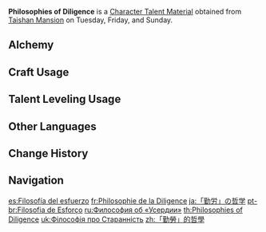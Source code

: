 {{Item Infobox
|id          = 104315
|image       = Item Philosophies of Diligence.png
|type        = Character Talent Materials
|group2       = Talent Books
|invCategory = Character Development Items
|group       = Diligence Books
|quality     = 4
|description = Industriousness is the foundation of the land of Geo.<br />Industriousness is believing in one's own ability to earn a place in the land of the gods through sweat, wisdom, and power.
|day1        = Tuesday
|day2        = Friday
|day3        = Sunday
|source1     = Taishan Mansion
|source2     = [[Crafting]]
}}
'''Philosophies of Diligence''' is a [[Character Talent Material]] obtained from [[Taishan Mansion]] on Tuesday, Friday, and Sunday.

==Alchemy==
{{Recipe
|type = Crafting
|Guide to Diligence = 3
|Mora = 550
|sort = Guide to Diligence;Mora
}}

==Craft Usage==
{{Craft Usage}}

==Talent Leveling Usage==
{{Talent Leveling Usage}}

==Other Languages==
{{Other Languages
|en      = Philosophies of Diligence
|zhs     = 「勤劳」的哲学
|zhs_rm  = "Qínláo" de Zhéxué
|zht     = 「勤勞」的哲學
|zht_rm  = "Qínláo" de Zhéxué
|zh_tl   = 
|ja      = 「勤労」の哲学
|ja_rm   = "Kinrou" no Tetsugaku
|ja_tl   = 
|ko      = 「근면」의 철학
|ko_rm   = "Geunmyeon"-ui Cheolhak
|ko_tl   = Philosophy of "Diligence"
|es      = Filosofía del esfuerzo
|es_tl   = Philosophy of Endeavor
|fr      = Philosophie de la Diligence
|fr_tl   = Philosophy of Diligence
|ru      = Философия об «Усердии»
|ru_tl   = Philosophy of "Diligence"
|th      = Philosophies of "Diligence"
|vi      = Triết Học Của "Chăm Chỉ"
|vi_tl   = Philosophy of "Diligence"
|de      = Philosophie des „Fleißes“
|de_tl   = Philosophy of "Diligence"
|id      = Philosophies of "Diligence"
|pt      = Filosofia de Esforço
|pt_tl   = 
|tr      = Çalışkanlık Felsefesi
|tr_tl   = 
|it      = Filosofie della diligenza
|it_tl   = Philosophies of Diligence
}}

==Change History==
{{Change History|1.0}}

==Navigation==
{{Development Item Navbox|Character Talent Materials}}

[[es:Filosofía del esfuerzo]]
[[fr:Philosophie de la Diligence]]
[[ja:「勤労」の哲学]]
[[pt-br:Filosofia de Esforço]]
[[ru:Философия об «Усердии»]]
[[th:Philosophies of Diligence]]
[[uk:Філософія про Старанність]]
[[zh:「勤勞」的哲學]]